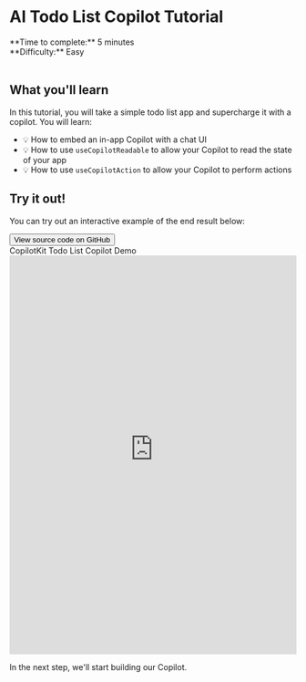 
# AI Todo List Copilot Tutorial

<div>
  <div>**Time to complete:** 5 minutes</div>
  <div>**Difficulty:** Easy</div>
</div>

<br />

<YouTubeVideo videoId="n1lJyaLam7g" defaultPlaybackRate={1.25} />

## What you'll learn

In this tutorial, you will take a simple todo list app and supercharge it with a copilot. You will learn:

- 💡 How to embed an in-app Copilot with a chat UI
- 💡 How to use `useCopilotReadable` to allow your Copilot to read the state of your app
- 💡 How to use `useCopilotAction` to allow your Copilot to perform actions

## Try it out!

You can try out an interactive example of the end result below:

<Link href="https://github.com/CopilotKit/example-todos-app?ref=docs-tutorial" target="_blank">
  <button className="bg-neutral-800 text-white px-4 py-2 rounded-lg flex items-center gap-2 mt-2 font-medium">
    <FaGithub className="w-4 h-4" />
    <span>View source code on GitHub</span>
  </button>
</Link>

<div className="flex flex-col shadow-lg rounded-lg my-4">
  <div className="bg-neutral-800 h-11 rounded-t-lg flex items-center px-4">
    <div className="flex-1 text-center text-white font-medium">CopilotKit Todo List Copilot Demo</div>
  </div>
  <iframe
    className="rounded-b-lg"
    src="https://example-todos-app.vercel.app/"
    width="100%"
    height="700"
    referrerPolicy="strict-origin-when-cross-origin"
    title="CopilotKit Todo List Copilot Demo"
    frameBorder="0"
    allowFullScreen
    ></iframe>
</div>

In the next step, we'll start building our Copilot.